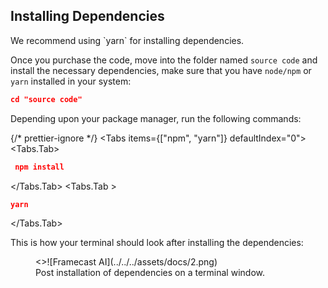 ## Installing Dependencies


<Callout type="info">
  We recommend using `yarn` for installing dependencies.
</Callout>

Once you purchase the code, move into the folder named `source code` and install the necessary dependencies,
make sure that you have `node/npm` or `yarn` installed in your system:

```json filename="Terminal" copy
cd "source code"
```

Depending upon your package manager, run the following commands:


{/* prettier-ignore */}
<Tabs items={["npm", "yarn"]} defaultIndex="0">
  <Tabs.Tab>
  ```json filename="Terminal" copy
   npm install 
   ```
   </Tabs.Tab>
  <Tabs.Tab >
   ```json filename="Terminal" copy
   yarn 
   ```
  </Tabs.Tab>
</Tabs>

This is how your terminal should look after installing the dependencies:

<figure>
  <>![Framecast AI](../../../assets/docs/2.png)</>
  <figcaption>
    Post installation of dependencies on a terminal window.
  </figcaption>
</figure>
